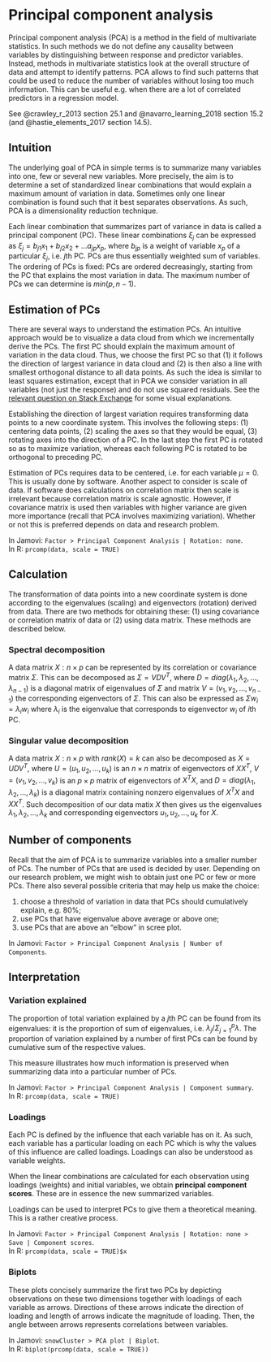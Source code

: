 # Principal component analysis

Principal component analysis (PCA) is a method in the field of multivariate statistics. In such methods we do not define any causality between variables by distinguishing between response and predictor variables. Instead, methods in multivariate statistics  look at the overall structure of data and attempt to identify patterns. PCA allows to find such patterns that could be used to reduce the number of variables without losing too much information. This can be useful e.g. when there are a lot of correlated predictors in a regression model.

See @crawley_r_2013 section 25.1 and @navarro_learning_2018 section 15.2 (and @hastie_elements_2017 section 14.5). 

## Intuition

The underlying goal of PCA in simple terms is to summarize many variables into one, few or several new variables. More precisely, the aim is to determine a set of standardized linear combinations that would explain a maximum amount of variation in data. Sometimes only one linear combination is found such that it best separates observations. As such, PCA is a dimensionality reduction technique. 

Each linear combination that summarizes part of variance in data is called a principal component (PC). These linear combinations $\xi_j$ can be expressed as  $\xi_j = b_{j1}x_1 + b_{j2}x_2+ ... a_{jp}x_p$, where $b_{jp}$ is a weight of variable $x_p$ of a particular $\xi_j$, i.e. $j$th PC. PCs are thus essentially weighted sum of variables. The ordering of PCs is fixed: PCs are ordered decreasingly, starting from the PC that explains the most variation in data. The maximum number of PCs we can determine is $min(p, n - 1)$. 

## Estimation of PCs

There are several ways to understand the estimation PCs. An intuitive approach would be to visualize a data cloud from which we incrementally derive the PCs. The first PC  should explain the maximum amount of variation in the data cloud. Thus, we choose the first PC so that (1) it follows the direction of largest variance in data cloud and (2) is then also a line with smallest orthogonal distance to all data points. As such the idea is similar to least squares estimation, except that in PCA we consider variation in all variables (not just the response) and do not use squared residuals. See the [relevant question on Stack Exchange](https://stats.stackexchange.com/questions/2691/making-sense-of-principal-component-analysis-eigenvectors-eigenvalues) for some visual explanations.

Establishing the direction of largest variation requires transforming data points to a new coordinate system. This involves the following steps: (1) centering data points, (2) scaling the axes so that they would be equal, (3) rotating axes into the direction of a  PC. In the last step the first PC is rotated so as to maximize variation, whereas each following PC is rotated to be orthogonal to preceding PC. 

Estimation of PCs requires data to be centered, i.e. for each variable $\mu = 0$. This is usually done by software. Another aspect to consider is scale of data. If software does calculations on correlation matrix then scale is irrelevant because correlation matrix is scale agnostic. However, if covariance matrix is used then variables with higher variance are given more importance (recall that PCA involves maximizing variation). Whether or not this is preferred depends on data and research problem.

In Jamovi: `Factor > Principal Component Analysis | Rotation: none`.  
In R: `prcomp(data, scale = TRUE)`

## Calculation

The transformation of data points into a new coordinate system is done according to the eigenvalues (scaling) and eigenvectors (rotation) derived from data. There are two methods for obtaining these: (1) using covariance or correlation matrix of data or (2) using data matrix. These methods are described below.

### Spectral decomposition

A data matrix $X : n \times p$ can be represented by its correlation or covariance matrix $\Sigma$.  This can be decomposed as $\Sigma = V D V^T$, where $D = diag(\lambda_1, \lambda_2, \dots, \lambda_{n-1})$ is a diagonal matrix of eigenvalues of $\Sigma$ and matrix $V = (v_1, v_2, ..., v_{n-1})$ the corresponding eigenvectors of $\Sigma$. This can also be expressed as $\Sigma w_i = \lambda_i w_i$ where $\lambda_i$ is the eigenvalue that corresponds to eigenvector $w_i$ of $i$th PC. 

### Singular value decomposition

A data matrix $X : n \times p$ with $rank(X) = k$ can also be decomposed as $X = UDV^T$, where  $U = (u_1, u_2, \dots, u_k)$ is an $n \times n$ matrix of eigenvectors of $XX^T$, $V = (v_1, v_2, ..., v_k)$ is an $p \times p$ matrix of eigenvectors of $X^TX$, and $D = diag(\lambda_1, \lambda_2, \dots, \lambda_k)$ is a diagonal matrix containing nonzero eigenvalues of $X^TX$ and $XX^T$. Such decomposition of our data matix $X$ then gives us the eigenvalues $\lambda_1, \lambda_2, \dots, \lambda_k$ and corresponding eigenvectors $u_1, u_2, \dots, u_k$ for $X$. 

## Number of components

Recall that the aim of PCA is to summarize variables into a smaller number of PCs. The number of PCs that are used is decided by user. Depending on our research problem, we might wish to obtain just one PC or few or more PCs. There also several possible criteria that may help us make the choice:

1. choose a threshold of variation in data that PCs should cumulatively explain, e.g. 80%; 
2. use PCs that have eigenvalue above average or above one; 
2. use PCs that are above an "elbow" in scree plot.

In Jamovi: `Factor > Principal Component Analysis | Number of Components`.

## Interpretation

### Variation explained

The proportion of total variation explained by a $j$th PC can be found from its eigenvalues: it is the proportion of sum of eigenvalues, i.e. $\lambda_j / \Sigma^p_{j=1} \lambda$. The proportion of variation explained by a number of first PCs can be found by cumulative sum of the respective values. 

This measure illustrates how much information is preserved when summarizing data into a particular number of PCs.

In Jamovi: `Factor > Principal Component Analysis | Component summary`.  
In R: `prcomp(data, scale = TRUE)`

### Loadings

Each PC is defined by the influence that each variable has on it. As such, each variable has a particular loading on each PC which is why the values of this influence are called loadings. Loadings can also be understood as variable weights. 

When the linear combinations are calculated for each observation using loadings (weights) and initial variables, we obtain **principal component scores**. These are in essence the new summarized variables.

Loadings can be used to interpret PCs to give them a theoretical meaning. This is a rather creative process.

In Jamovi: `Factor > Principal Component Analysis | Rotation: none > Save | Component scores`.  
In R: `prcomp(data, scale = TRUE)$x`

### Biplots

These plots concisely summarize the first two PCs by depicting observations on these two dimensions together with loadings of each variable as arrows.  Directions of these arrows indicate the direction of loading and length of arrows indicate the magnitude of loading. Then, the angle between arrows represents correlations between variables.

In Jamovi: `snowCluster > PCA plot | Biplot`.  
In R: `biplot(prcomp(data, scale = TRUE))`
